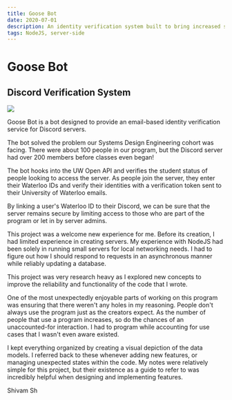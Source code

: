 ```yaml
---
title: Goose Bot
date: 2020-07-01
description: An identity verification system built to bring increased security to Discord servers
tags: NodeJS, server-side
---
```

# Goose Bot
## Discord Verification System

<img class="image" src="../../../assets/goose-bot/notes.jpeg"></img>

Goose Bot is a bot designed to provide an email-based identity verification service for Discord servers.

The bot solved the problem our Systems Design Engineering cohort was facing. There were about 100 people in our program, but the Discord server had over 200 members before classes even began!

The bot hooks into the UW Open API and verifies the student status of people looking to access the server. As people join the server, they enter their Waterloo IDs and verify their identities with a verification token sent to their University of Waterloo emails.

By linking a user's Waterloo ID to their Discord, we can be sure that the server remains secure by limiting access to those who are part of the program or let in by server admins.


This project was a welcome new experience for me. Before its creation, I had limited experience in creating servers. My experience with NodeJS had been solely in running small servers for local networking needs.
I had to figure out how I should respond to requests in an asynchronous manner while reliably updating a database. 

This project was very research heavy as I explored new concepts to improve the reliability and functionality of the code that I wrote.

One of the most unexpectedly enjoyable parts of working on this program was ensuring that there weren't any holes in my reasoning. People don't always use the program just as the creators expect. As the number of people that use a program increases, so do the chances of an unaccounted-for interaction. I had to program while accounting for use cases that I wasn't even aware existed.

I kept everything organized by creating a visual depiction of the data models. I referred back to these whenever adding new features, or managing unexpected states within the code. My notes were relatively simple for this project, but their existence as a guide to refer to was incredibly helpful when designing and implementing features.

Shivam Sh